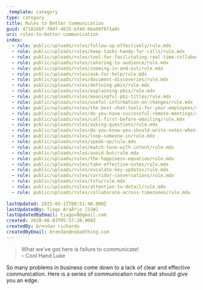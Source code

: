 ```yaml
---
_template: category
type: category
title: Rules to Better Communication
guid: 471816bf-f0df-4835-bf4d-66a90f6f1adc
uri: rules-to-better-communication
index:
  - rule: public/uploads/rules/follow-up-effectively/rule.mdx
  - rule: public/uploads/rules/keep-tasks-handy-for-calls/rule.mdx
  - rule: public/uploads/rules/tool-for-facilitating-real-time-collaboration/rule.mdx
  - rule: public/uploads/rules/catering-to-audience/rule.mdx
  - rule: public/uploads/rules/zooming-in-and-out/rule.mdx
  - rule: public/uploads/rules/ask-for-help/rule.mdx
  - rule: public/uploads/rules/document-discoveries/rule.mdx
  - rule: public/uploads/rules/defining-pbis/rule.mdx
  - rule: public/uploads/rules/explaining-pbis/rule.mdx
  - rule: public/uploads/rules/meaningful-pbi-titles/rule.mdx
  - rule: public/uploads/rules/useful-information-on-changes/rule.mdx
  - rule: public/uploads/rules/the-best-chat-tools-for-your-employees/rule.mdx
  - rule: public/uploads/rules/do-you-have-successful-remote-meetings/rule.mdx
  - rule: public/uploads/rules/call-first-before-emailing/rule.mdx
  - rule: public/uploads/rules/asking-questions/rule.mdx
  - rule: public/uploads/rules/do-you-know-you-should-write-notes-when-an-activity-is-going/rule.mdx
  - rule: public/uploads/rules/loop-someone-in/rule.mdx
  - rule: public/uploads/rules/speak-up/rule.mdx
  - rule: public/uploads/rules/match-tone-with-intent/rule.mdx
  - rule: public/uploads/rules/avoid-but/rule.mdx
  - rule: public/uploads/rules/the-happiness-equation/rule.mdx
  - rule: public/uploads/rules/take-effective-notes/rule.mdx
  - rule: public/uploads/rules/escalate-key-updates/rule.mdx
  - rule: public/uploads/rules/corridor-conversations/rule.mdx
  - rule: public/uploads/rules/tofu/rule.mdx
  - rule: public/uploads/rules/attention-to-detail/rule.mdx
  - rule: public/uploads/rules/collaborate-across-timezones/rule.mdx
  
lastUpdated: 2025-05-17T00:51:48.000Z
lastUpdatedBy: Tiago AraÃºjo [SSW]
lastUpdatedByEmail: tiagov8@gmail.com
created: 2020-06-03T05:57:20.000Z
createdBy: brendan richards
createdByEmail: brendan@nobadthing.com
---
```


> What we've got here is failure to communicate!  
> – Cool Hand Luke

So many problems in business come down to a lack of clear and effective communication. Here is a series of communication rules that should give you an edge.

